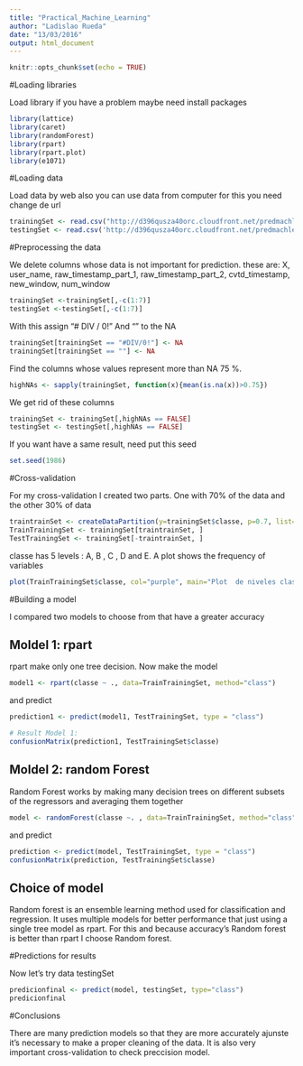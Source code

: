 ---
title: "Practical_Machine_Learning"
author: "Ladislao Rueda"
date: "13/03/2016"
output: html_document
---

```{r setup, include=FALSE}
knitr::opts_chunk$set(echo = TRUE)
```

#Loading libraries

Load library if you have a problem maybe need install packages


```{r}
library(lattice)
library(caret)
library(randomForest)
library(rpart)
library(rpart.plot)
library(e1071)

```





#Loading data


 Load data by web also you can use data from computer for this you need change de url 



```{r}
trainingSet <- read.csv("http://d396qusza40orc.cloudfront.net/predmachlearn/pml-training.csv", sep=",", na.strings=c("NA","#DIV/0!",""))
testingSet <- read.csv('http://d396qusza40orc.cloudfront.net/predmachlearn/pml-testing.csv', sep=",", na.strings=c("NA","#DIV/0!",""))


```



#Preprocessing the data


We delete columns whose data is not important for prediction. these are: X, user_name, raw_timestamp_part_1, raw_timestamp_part_2, cvtd_timestamp, new_window, num_window



```{r}
trainingSet <-trainingSet[,-c(1:7)]
testingSet <-testingSet[,-c(1:7)]

```


With this assign "# DIV / 0! " And "" to the NA



```{r}
trainingSet[trainingSet == "#DIV/0!"] <- NA 
trainingSet[trainingSet == ""] <- NA

```


Find the columns whose values represent more than NA 75 %.




```{r}
highNAs <- sapply(trainingSet, function(x){mean(is.na(x))>0.75})
```


We get rid of these columns



```{r}

trainingSet <- trainingSet[,highNAs == FALSE] 
testingSet <- testingSet[,highNAs == FALSE]
```



If you want have a same result, need put this seed



```{r}
set.seed(1986)
```


#Cross-validation


For my cross-validation I created two parts. One with 70% of the data and the other 30% of data


```{r}
traintrainSet <- createDataPartition(y=trainingSet$classe, p=0.7, list=FALSE)
TrainTrainingSet <- trainingSet[traintrainSet, ] 
TestTrainingSet <- trainingSet[-traintrainSet, ]
```


classe has 5 levels : A, B , C , D and E. A plot shows the frequency of variables



```{r}
plot(TrainTrainingSet$classe, col="purple", main="Plot  de niveles classe ", xlab="classe", ylab="Frecuencia")

```



#Building a model


I compared two models to choose from that have a greater accuracy


## Moldel 1: rpart


rpart make only one tree decision. Now make the model


```{r}
model1 <- rpart(classe ~ ., data=TrainTrainingSet, method="class")
```


and predict


```{r}
prediction1 <- predict(model1, TestTrainingSet, type = "class")

# Result Model 1:
confusionMatrix(prediction1, TestTrainingSet$classe)

```



## Moldel 2: random Forest


Random Forest works by making many decision trees on different subsets of the regressors and averaging them together


```{r}
model <- randomForest(classe ~. , data=TrainTrainingSet, method="class")
```


and predict


```{r}
prediction <- predict(model, TestTrainingSet, type = "class")
confusionMatrix(prediction, TestTrainingSet$classe)

```


## Choice of model


Random forest is an ensemble learning method used for classification and regression.  It uses multiple models for better performance that just using a single tree model as rpart.
For this and because accuracy's Random forest is better than rpart I choose Random forest.



#Predictions for results


Now let's try data testingSet


```{r}
predicionfinal <- predict(model, testingSet, type="class")
predicionfinal
```


#Conclusions

There are many prediction models so that they are more accurately ajunste it's necessary to make a proper cleaning of the data. It is also very important cross-validation to check preccision model.



